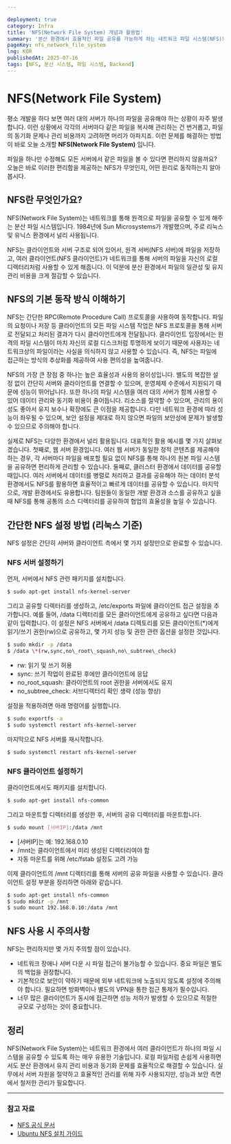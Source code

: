 ```yaml
---

deployment: true
category: Infra
title: 'NFS(Network File System) 개념과 활용법'
summary: '분산 환경에서 효율적인 파일 공유를 가능하게 하는 네트워크 파일 시스템(NFS)의 개념과 실무 활용법에 대해 알아봅시다.'
pageKey: nfs_network_file_system
lng: KOR
publishedAt: 2025-07-16
tags: [NFS, 분산 시스템, 파일 시스템, Backend]
---
```


# NFS(Network File System)

평소 개발을 하다 보면 여러 대의 서버가 하나의 파일을 공유해야 하는 상황이 자주 발생합니다. 이런 상황에서 각각의 서버마다 같은 파일을 복사해 관리하는 건 번거롭고, 파일의 동기화 문제나 관리 비용까지 고려하면 머리가 아파지죠. 이런 문제를 해결하는 방법이 바로 오늘 소개할 **NFS(Network File System)** 입니다.



파일을 하나만 수정해도 모든 서버에서 같은 파일을 볼 수 있다면 편리하지 않을까요? 오늘은 바로 이러한 편리함을 제공하는 NFS가 무엇인지, 어떤 원리로 동작하는지 알아 봅시다.

## NFS란 무엇인가요?

NFS(Network File System)는 네트워크를 통해 원격으로 파일을 공유할 수 있게 해주는 분산 파일 시스템입니다. 1984년에 Sun Microsystems가 개발했으며, 주로 리눅스 및 유닉스 환경에서 널리 사용됩니다.



NFS는 클라이언트와 서버 구조로 되어 있어서, 원격 서버(NFS 서버)에 파일을 저장하고, 여러 클라이언트(NFS 클라이언트)가 네트워크를 통해 서버의 파일을 자신의 로컬 디렉터리처럼 사용할 수 있게 해줍니다. 이 덕분에 분산 환경에서 파일의 일관성 및 유지 관리 비용을 크게 절감할 수 있습니다.

## NFS의 기본 동작 방식 이해하기

NFS는 간단한 RPC(Remote Procedure Call) 프로토콜을 사용하여 동작합니다. 파일의 요청이나 저장 등 클라이언트의 모든 파일 시스템 작업은 NFS 프로토콜을 통해 서버로 전달되고 처리된 결과가 다시 클라이언트에게 전달됩니다. 클라이언트 입장에서는 원격의 파일 시스템이 마치 자신의 로컬 디스크처럼 투명하게 보이기 때문에 사용자는 네트워크상의 파일이라는 사실을 의식하지 않고 사용할 수 있습니다. 즉, NFS는 파일에 접근하는 방식의 추상화를 제공하여 사용 편의성을 높여줍니다.



NFS의 가장 큰 장점 중 하나는 높은 효율성과 사용의 용이성입니다. 별도의 복잡한 설정 없이 간단히 서버와 클라이언트를 연결할 수 있으며, 운영체제 수준에서 지원되기 때문에 성능이 뛰어납니다. 또한 하나의 파일 시스템을 여러 대의 서버가 함께 사용할 수 있어 데이터 관리와 동기화 비용이 줄어듭니다. 리소스를 절약할 수 있으며, 관리의 용이성도 좋아서 유지 보수나 확장에도 큰 이점을 제공합니다. 다만 네트워크 환경에 따라 성능이 좌우될 수 있으며, 보안 설정을 제대로 하지 않으면 파일의 보안성에 문제가 발생할 수 있으므로 주의해야 합니다.



실제로 NFS는 다양한 환경에서 널리 활용됩니다. 대표적인 활용 예시를 몇 가지 살펴보겠습니다. 첫째로, 웹 서버 환경입니다. 여러 웹 서버가 동일한 정적 콘텐츠를 제공해야 하는 경우, 각 서버마다 파일을 배포할 필요 없이 NFS를 통해 하나의 원본 파일 시스템을 공유하면 편리하게 관리할 수 있습니다. 둘째로, 클러스터 환경에서 데이터를 공유할 때입니다. 여러 서버에서 데이터를 병렬로 처리하고 결과를 공유해야 하는 데이터 분석 환경에서도 NFS를 활용하면 효율적이고 빠르게 데이터를 공유할 수 있습니다. 마지막으로, 개발 환경에서도 유용합니다. 팀원들이 동일한 개발 환경과 소스를 공유하고 싶을 때 NFS를 통해 공통의 소스 디렉터리를 공유하여 협업의 효율성을 높일 수 있습니다.

## 간단한 NFS 설정 방법 (리눅스 기준)

NFS 설정은 간단히 서버와 클라이언트 측에서 몇 가지 설정만으로 완료할 수 있습니다.

### NFS 서버 설정하기

먼저, 서버에서 NFS 관련 패키지를 설치합니다.

```bash
$ sudo apt-get install nfs-kernel-server
```

그리고 공유할 디렉터리를 생성하고, <codeline>/etc/exports</codeline> 파일에 클라이언트 접근 설정을 추가합니다. 예를 들어, <codeline>/data</codeline> 디렉터리를 모든 클라이언트에게 공유하고 싶다면 다음과 같이 입력합니다. 이 설정은 NFS 서버에서 /data 디렉토리를 모든 클라이언트(*)에게 읽기/쓰기 권한(rw)으로 공유하고, 몇 가지 성능 및 권한 관련 옵션을 설정한 것입니다.

```bash
$ sudo mkdir -p /data
$ /data \*(rw,sync,no\_root\_squash,no\_subtree\_check)
```

- rw: 읽기 및 쓰기 허용
- sync: 쓰기 작업이 완료된 후에만 클라이언트에 응답
- no_root_squash: 클라이언트의 root 권한을 서버에서도 유지
- no_subtree_check: 서브디렉터리 확인 생략 (성능 향상)

설정을 적용하려면 아래 명령어를 실행합니다.

```bash
$ sudo exportfs -a
$ sudo systemctl restart nfs-kernel-server
```

마지막으로 NFS 서버를 재시작합니다.

```bash
$ sudo systemctl restart nfs-kernel-server
```

### NFS 클라이언트 설정하기

클라이언트에서도 패키지를 설치합니다.

```bash
$ sudo apt-get install nfs-common
```

그리고 마운트할 디렉터리를 생성한 후, 서버의 공유 디렉터리를 마운트합니다.

```bash
$ sudo mount [서버IP]:/data /mnt
```

- [서버IP]는 예: 192.168.0.10
- /mnt는 클라이언트에서 미리 생성된 디렉터리여야 함
- 자동 마운트를 위해 /etc/fstab 설정도 고려 가능

이제 클라이언트의 <codeline>/mnt</codeline> 디렉터리를 통해 서버의 공유 파일을 사용할 수 있습니다. 클라이언트 설정 부분을 정리하면 아래와 같습니다.

```bash
$ sudo apt-get install nfs-common
$ sudo mkdir -p /mnt
$ sudo mount 192.168.0.10:/data /mnt
```

## NFS 사용 시 주의사항

NFS는 편리하지만 몇 가지 주의할 점이 있습니다.

- 네트워크 장애나 서버 다운 시 파일 접근이 불가능할 수 있습니다. 중요 파일은 별도의 백업을 권장합니다.
- 기본적으로 보안이 약하기 때문에 외부 네트워크에 노출되지 않도록 설정에 주의해야 합니다. 필요하면 방화벽이나 별도의 VPN을 통한 접근 통제가 필수입니다.
- 너무 많은 클라이언트가 동시에 접근하면 성능 저하가 발생할 수 있으므로 적절한 규모로 구성하는 것이 중요합니다.

## 정리

NFS(Network File System)는 네트워크 환경에서 여러 클라이언트가 하나의 파일 시스템을 공유할 수 있도록 하는 매우 유용한 기술입니다. 로컬 파일처럼 손쉽게 사용하면서도 분산 환경에서 유지 관리 비용과 동기화 문제를 효율적으로 해결할 수 있습니다. 실무에서 서버 자원을 절약하고 효율적인 관리를 위해 자주 사용되지만, 성능과 보안 측면에서 철저한 관리가 필요합니다.

---

### 참고 자료

* [NFS 공식 문서](https://linux.die.net/man/5/nfs)
* [Ubuntu NFS 설치 가이드](https://ubuntu.com/server/docs/service-nfs)
